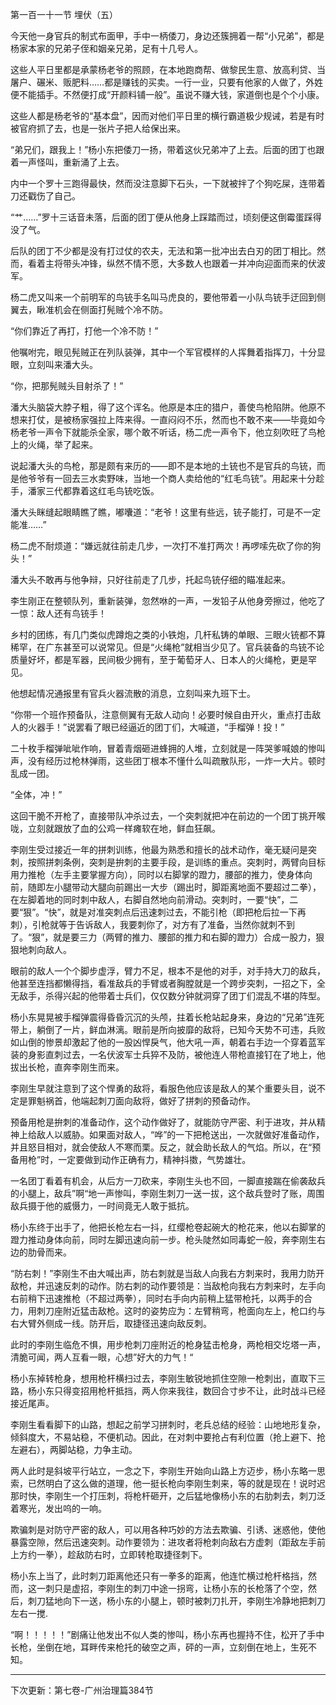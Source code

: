 

第一百一十一节 埋伏（五）

今天他一身官兵的制式布面甲，手中一柄倭刀，身边还簇拥着一帮“小兄弟”，都是杨家本家的兄弟子侄和姻亲兄弟，足有十几号人。

这些人平日里都是承蒙杨老爷的照顾，在本地跑商帮、做黎民生意、放高利贷、当屠户、碾米、贩肥料……都是赚钱的买卖。一行一业，只要有他家的人做了，外姓便不能插手。不然便打成“开颜料铺一般”。虽说不赚大钱，家道倒也是个个小康。

这些人都是杨老爷的“基本盘”，因而对他们平日里的横行霸道极少规诫，若是有时被官府抓了去，也是一张片子把人给保出来。

“弟兄们，跟我上！”杨小东把倭刀一扬，带着这伙兄弟冲了上去。后面的团丁也跟着一声怪叫，重新涌了上去。

内中一个罗十三跑得最快，然而没注意脚下石头，一下就被拌了个狗吃屎，连带着刀还戳伤了自己。

“艹……”罗十三话音未落，后面的团丁便从他身上踩踏而过，顷刻便这倒霉蛋踩得没了气。

后队的团丁不少都是没有打过仗的农夫，无法和第一批冲出去白刃的团丁相比。然而，看着主将带头冲锋，纵然不情不愿，大多数人也跟着一并冲向迎面而来的伏波军。

杨二虎又叫来一个前明军的鸟铳手名叫马虎良的，要他带着一小队鸟铳手迂回到侧翼去，瞅准机会在侧面打髡贼个冷不防。

“你们靠近了再打，打他一个冷不防！”

他嘱咐完，眼见髡贼正在列队装弹，其中一个军官模样的人挥舞着指挥刀，十分显眼，立刻叫来潘大头。

“你，把那髡贼头目射杀了！”

潘大头脑袋大脖子粗，得了这个诨名。他原是本庄的猎户，善使鸟枪陷阱。他原不想来打仗，是被杨家强拉上阵来得。一直闷闷不乐，然而也不敢不来――毕竟如今杨老爷一声令下就能杀全家，哪个敢不听话，杨二虎一声令下，他立刻吹旺了鸟枪上的火绳，举了起来。

说起潘大头的鸟枪，那是颇有来历的――即不是本地的土铳也不是官兵的鸟铳，而是他爷爷有一回去三水卖野味，当地一个商人卖给他的“红毛鸟铳”。用起来十分趁手，潘家三代都靠着这红毛鸟铳吃饭。

潘大头眯缝起眼睛瞧了瞧，嘟囔道：“老爷！这里有些远，铳子能打，可是不一定能准……”

杨二虎不耐烦道：“嫌远就往前走几步，一次打不准打两次！再啰嗦先砍了你的狗头！”

潘大头不敢再与他争辩，只好往前走了几步，托起鸟铳仔细的瞄准起来。

李生刚正在整顿队列，重新装弹，忽然咻的一声，一发铅子从他身旁擦过，他吃了一惊：敌人还有鸟铳手！

乡村的团练，有几门类似虎蹲炮之类的小铁炮，几杆私铸的单眼、三眼火铳都不算稀罕，在广东甚至可以说常见。但是“火绳枪”就相当少见了。官兵装备的鸟铳不论质量好坏，都是军器，民间极少拥有，至于葡萄牙人、日本人的火绳枪，更是罕见。

他想起情况通报里有官兵火器流散的消息，立刻叫来九班下士。

“你带一个班作预备队，注意侧翼有无敌人动向！必要时候自由开火，重点打击敌人的火器手！”说罢看了眼已经逼近的团丁们，大喊道，“手榴弹！投！”

二十枚手榴弹呲呲作响，冒着青烟砸进蜂拥的人堆，立刻就是一阵哭爹喊娘的惨叫声，没有经历过枪林弹雨，这些团丁根本不懂什么叫疏散队形，一炸一大片。顿时乱成一团。

“全体，冲！”

这回干脆不开枪了，直接带队冲杀过去，一个突刺就把冲在前边的一个团丁挑开喉咙，立刻就跟放了血的公鸡一样瘫软在地，鲜血狂飙。

李刚生受过接近一年的拼刺训练，他最为熟悉和擅长的战术动作，毫无疑问是突刺，按照拼刺条例，突刺是拚刺的主要手段，是训练的重点。突刺时，两臂向目标用力推枪（左手主要掌握方向），同时以右脚掌的蹬力，腰部的推力，使身体向前，随即左小腿带动大腿向前踢出一大步（踢出时，脚距离地面不要超过二拳），在左脚着地的同时刺中敌人，右脚自然地向前滑动。突刺时，一要“快”，二要“狠”。“快”，就是对准突刺点后迅速刺过去，不能引枪（即把枪后拉一下再刺），引枪就等于告诉敌人，我要刺你了，对方有了准备，当然你就刺不到了。“狠”，就是要三力（两臂的推力、腰部的推力和右脚的蹬力）合成一股力，狠狠地刺向敌人。

眼前的敌人一个个脚步虚浮，臂力不足，根本不是他的对手，对手持大刀的敌兵，他甚至连挡都懒得挡，看准敌兵的手臂或者胸膛就是一个跨步突刺，一招之下，全无敌手，杀得兴起的他带着士兵们，仅仅数分钟就洞穿了团丁们混乱不堪的阵型。

杨小东晃晃被手榴弹震得昏昏沉沉的头颅，拄着长枪站起身来，身边的“兄弟”连死带上，躺倒了一片，鲜血淋漓。眼前是所向披靡的敌将，已知今天势不可违，兵败如山倒的惨景却激起了他的一股凶悍戾气，他大吼一声，朝着右手边一个穿着蓝军装的身影直刺过去，一名伏波军士兵猝不及防，被他连人带枪直接钉在了地上，他拔出长枪，直奔李刚生而来。

李刚生早就注意到了这个悍勇的敌将，看服色他应该是敌人的某个重要头目，说不定是罪魁祸首，他端起刺刀面向敌将，做好了拼刺的预备动作。

预备用枪是拚刺的准备动作，这个动作做好了，就能防守严密、利于进攻，并从精神上给敌人以威胁。如果面对敌人，“哗”的一下把枪送出，一次就做好准备动作，并且怒目相对，就会使敌人不寒而栗。反之，就会助长敌人的气焰。所以，在“预备用枪”时，一定要做到动作正确有力，精神抖擞，气势雄壮。

一名团丁看着有机会，从后方一刀砍来，李刚生头也不回，一脚直接踹在偷袭敌兵的小腿上，敌兵”啊“地一声惨叫，李刚生刺刀一送一拔，这个敌兵登时了账，周围敌兵摄于他的威慑力，一时间竟无人敢于抵抗。

杨小东终于出手了，他把长枪左右一抖，红缨枪卷起碗大的枪花来，他以右脚掌的蹬力推动身体向前，同时左脚迅速向前一步。枪头陡然如同毒蛇一般，奔李刚生右边的肋骨而来。

“防右刺！”李刚生不由大喊出声，防右刺就是当敌人向我右方刺来时，我用力防开敌枪，并迅速反刺的动作。防右刺的动作要领是：当敌枪向我右方刺来时，左手向右前稍下迅速推枪（不超过两拳），同时右手向内前稍上猛带枪托，以两手的合力，用刺刀座附近猛击敌枪。这时的姿势应为：左臂稍弯，枪面向左上，枪口约与右大臂外侧成一线。防开后，取捷径迅速向敌反刺。

此时的李刚生临危不惧，用步枪刺刀座附近的枪身猛击枪身，两枪相交圪塔一声，清脆可闻，两人互看一眼，心想”好大的力气！“

杨小东掉转枪身，想用枪杆横扫过去，李刚生敏锐地抓住空隙一枪刺出，直取下三路，杨小东只得变招用枪杆抵挡，两人你来我往，数回合寸步不让，此时战斗已经接近尾声。

李刚生看看脚下的山路，想起之前学习拼刺时，老兵总结的经验：山地地形复杂，倾斜度大，不易站稳，不便机动。因此，在对刺中要抢占有利位置（抢上避下、抢左避右），两脚站稳，力争主动。

两人此时是斜坡平行站立，一念之下，李刚生开始向山路上方迈步，杨小东略一思索，已然明白了这么做的道理，他一挺长枪向李刚生刺来，等的就是现在！说时迟那时快，李刚生一个打压刺，将枪杆砸开，之后猛地像杨小东的右肋刺去，刺刀泛着寒光，发出呜的一响。

欺骗刺是对防守严密的敌人，可以用各种巧妙的方法去欺骗、引诱、迷惑他，使他暴露空隙，然后迅速突刺。动作要领为：进攻者将枪刺向敌右方虚刺（距敌左手前上方约一拳），趁敌防右时，立即转枪取捷径刺下。

杨小东上当了，此时刺刀距离他还只有一拳多的距离，他连忙横过枪杆格挡，然而，这一刺只是虚招，李刚生的刺刀中途一拐弯，让杨小东的长枪落了个空，然后，刺刀猛地向下一送，杨小东的小腿上，顿时被刺刀扎开，李刚生冷静地把刺刀左右一搅.

“啊！！！！！”剧痛让他发出不似人类的惨叫，杨小东再也握持不住，松开了手中长枪，坐倒在地，耳畔传来枪托的破空之声，砰的一声，立刻倒在地上，生死不知。

--------------------------------------------

下次更新：第七卷-广州治理篇384节

